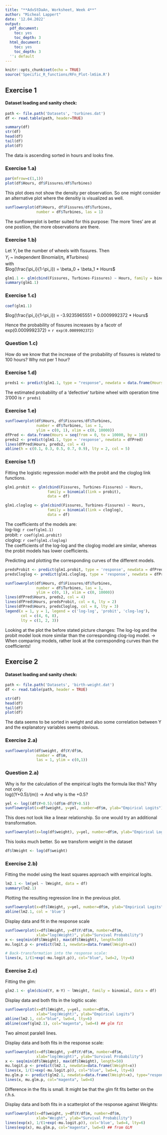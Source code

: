 ```yaml
---
title: "**AdvStDaAn, Worksheet, Week 4**"
author: "Micheal Lappert"
date: '12.04.2022'
output:
  pdf_document:
    toc: yes
    toc_depth: 3
  html_document:
    toc: yes
    toc_depth: 3
  '': default
---
```


```r
knitr::opts_chunk$set(echo = TRUE)
source('Specific_R_functions/RFn_Plot-lmSim.R')
```

## Exercise 1
#### Dataset loading and sanity check:

```r
path <- file.path('Datasets', 'turbines.dat')
df <- read.table(path, header=TRUE)

summary(df)
str(df)
head(df)
tail(df)
plot(df)
```

The data is ascending sorted in hours and looks fine.

### Exercise 1.a)
```r
par(mfrow=c(1,1))
plot(df$Hours, df$Fissures/df$Turbines)
```

This plot does not show the density per observation. So one might consider an alternative plot where the densitiy is visualized as well.
```r
sunflowerplot(df$Hours, df$Fissures/df$Turbines, 
              number = df$Turbines, las = 1)
```

The sunflowerplot is better suited for this purpose: The more 'lines' are at one postiion, the more observations are there.

### Exercise 1.b)
Let $Y_i$ be the number of wheels with fissures. Then\
$Y_i$ ~ independent Binomial($\pi_i$, #Turbines)\
with\
$log(\frac{\pi_i}{1-\pi_i}) = \beta_0 + \beta_1 * Hours$

```r
glm1.1 <- glm(cbind(Fissures, Turbines-Fissures) ~ Hours, family = binomial, data = df)
summary(glm1.1)
```

### Exercise 1.c)
```r
coef(glm1.1)
```

$log(\frac{\pi_i}{1-\pi_i}) = -3.9235965551 + 0.0009992372 * Hours$\

Hence the probability of fissures increases by a facotr of exp(0.0009992372) = `r exp(0.0009992372)`

### Question 1.c)
How do we know that the increase of the probability of fissures is related to 100 hours? Why not per 1 hour?

### Exercise 1.d)
```r
preds1 <- predict(glm1.1, type = "response", newdata = data.frame(Hours = 3000))
```

The estimated probability of a 'defective' turbine wheel with operation time 3'000 is `r preds1`

### Exercise 1.e)
```r
sunflowerplot(df$Hours, df$Fissures/df$Turbines, 
              number = df$Turbines, las = 1,
              ylim = c(0, 1), xlim = c(0, 10000))
dfPred <- data.frame(Hours = seq(from = 0, to = 10000, by = 10))
preds2 <- predict(glm1.1, type = 'response', newdata = dfPred)
lines(dfPred$Hours, preds2, col = 4)
abline(h = c(0.1, 0.3, 0.5, 0.7, 0.9), lty = 2, col = 5)
```

### Exercise 1.f)
Fitting the logistic regression model with the probit and the cloglog link functions.
```r
glm1.probit <- glm(cbind(Fissures, Turbines-Fissures) ~ Hours, 
                   family = binomial(link = probit),
                   data = df)

glm1.cloglog <- glm(cbind(Fissures, Turbines-Fissures) ~ Hours, 
                   family = binomial(link = cloglog),
                   data = df)

```

The coefficients of the models are:\
log-log: `r coef(glm1.1)`\
probit: `r coef(glm1.probit)`\
cloglog: `r coef(glm1.cloglog)`\
The coefficients of the log-log and the cloglog model are similar, whereas the probit models has lower coefficients.

Predicting and plotting the corresponding curves of the different models.
```r
predsProbit <- predict(glm1.probit, type = 'response', newdata = dfPred)
predsCloglog <- predict(glm1.cloglog, type = 'response', newdata = dfPred)

sunflowerplot(df$Hours, df$Fissures/df$Turbines, 
              number = df$Turbines, las = 1,
              ylim = c(0, 1), xlim = c(0, 10000))
lines(dfPred$Hours, preds2, col = 4)
lines(dfPred$Hours, predsProbit, col = 6, lty = 2)
lines(dfPred$Hours, predsCloglog, col = 8, lty = 3)
legend(x = 1, y = 1, legend = c('log-log', 'probit', 'clog-log'),
       col = c(4, 6, 8),
       lty = c(1, 2, 3))
```

Looking at the plot the before stated picture changes: The log-log and the probit model look more similar than the corresponding clog-log model. -> When comparing models, rather look at the corresponding curves than the coefficients!

## Exercise 2
#### Dataset loading and sanity check:
```r
path <- file.path('Datasets', 'birth-weight.dat')
df <- read.table(path, header = TRUE)

str(df)
head(df)
tail(df)
plot(df)
```

The data seems to be sorted in weight and also some correlation between Y and the explanatory variables seems obvious.

### Exercise 2.a)
```r
sunflowerplot(df$weight, df$Y/df$m,
              number = df$m, 
              las = 1, ylim = c(0,1))
```

### Question 2.a)
Why is for the calculation of the empirical logits the formula like this? Why not only:\
log((Y+0.5)/(m))
-> And why is the +0.5?
```r
yel <- log((df$Y+0.5)/(df$m-df$Y+0.5))
sunflowerplot(x=df$weight, y=yel, number=df$m, ylab="Empirical Logits")
```

This does not look like a linear relationship. So one would try an additional transformation.
```r
sunflowerplot(x=log(df$weight), y=yel, number=df$m, ylab="Empirical Logits")
```

This looks much better. So we transform weight in the dataset
```r
df$lWeight <- log(df$weight)
```

### Exercise 2.b)
Fitting the model using the least squares approach with empirical logits.
```r
lm2.1 <- lm(yel ~ lWeight, data = df)
summary(lm2.1)
```

Plotting the resulting regression line in the previous plot.
```r
sunflowerplot(x=df$lWeight, y=yel, number=df$m, ylab="Empirical Logits")
abline(lm2.1, col = 'blue')
```

Display data and fit in the response scale
```r
sunflowerplot(x=df$lWeight, y=df$Y/df$m, number=df$m,
              xlab="log(Weight)", ylab="Survival Probability")
x <- seq(min(df$lWeight), max(df$lWeight), length=50)
mu.logit.p <- predict(lm2.1, newdata=data.frame(lWeight=x))

# Back-transformation into the response scale:
lines(x, 1/(1+exp(-mu.logit.p)), col="blue", lwd=2, lty=6)
```

### Exercise 2.c)
Fitting the glm:
```r
glm2.1 <- glm(cbind(Y, m-Y) ~ lWeight, family = binomial, data = df)
```

Display data and both fits in the logitic scale:
```r
sunflowerplot(x=df$lWeight, y=yel, number=df$m,
              xlab="log(Weight)", ylab="Empirical Logits")
abline(lm2.1, col="blue", lwd=4, lty=6)
abline(coef(glm2.1), col="magenta", lwd=4) ## glm fit

```

Two almost paralell lines.

Display data and both fits in the response scale:
```r
sunflowerplot(x=df$lWeight, y=df$Y/df$m, number=df$m,
              xlab="log(Weight)", ylab="Survival Probability")
x <- seq(min(df$lWeight), max(df$lWeight), length=50)
mu.logit.p <- predict(lm2.1, newdata=data.frame(lWeight=x))
lines(x, 1/(1+exp(-mu.logit.p)), col="blue", lwd=4, lty=6)
mu.glm.p <- predict(glm2.1, newdata=data.frame(lWeight=x), type="response")
lines(x, mu.glm.p, col="magenta", lwd=4)
```

Difference in the fits is small. It might be that the glm fit fits better on the r.h.s.

Display data and both fits in a scatterplot of the response against Weights:
```r
sunflowerplot(x=df$weight, y=df$Y/df$m, number=df$m,
              xlab="Weight", ylab="Survival Probability")
lines(exp(x), 1/(1+exp(-mu.logit.p)), col='blue', lwd=4, lty=6)
lines(exp(x), mu.glm.p, col="magenta", lwd=4) ## from GLM
```

